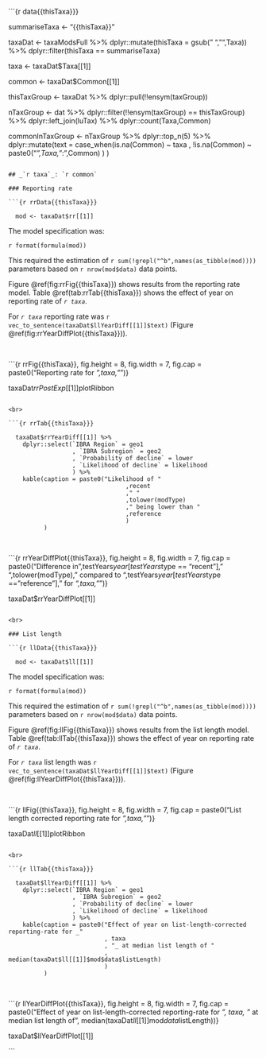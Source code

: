 ```{r data{{thisTaxa}}}

  summariseTaxa <- "{{thisTaxa}}"

  taxaDat <- taxaModsFull %>%
    dplyr::mutate(thisTaxa = gsub(" ","",Taxa)) %>%
    dplyr::filter(thisTaxa == summariseTaxa)

  taxa <- taxaDat$Taxa[[1]]

  common <- taxaDat$Common[[1]]
  
  thisTaxGroup <- taxaDat %>% dplyr::pull(!!ensym(taxGroup))
  
  nTaxGroup <- dat %>%
    dplyr::filter(!!ensym(taxGroup) == thisTaxGroup) %>%
    dplyr::left_join(luTax) %>%
    dplyr::count(Taxa,Common)
  
  commonInTaxGroup <- nTaxGroup %>%
    dplyr::top_n(5) %>%
    dplyr::mutate(text = case_when(is.na(Common) ~ taxa
                                   , !is.na(Common) ~ paste0("_",Taxa,"_: ",Common)
                                   )
                  )

```

## _`r taxa`_: `r common`

### Reporting rate

```{r rrData{{thisTaxa}}}

  mod <- taxaDat$rr[[1]]

```

The model specification was:

``r format(formula(mod))``

This required the estimation of `r sum(!grepl("^b",names(as_tibble(mod))))` parameters based on `r nrow(mod$data)` data points.

Figure \@ref(fig:rrFig{{thisTaxa}}) shows results from the reporting rate model. Table \@ref(tab:rrTab{{thisTaxa}}) shows the effect of year on reporting rate of _`r taxa`_.

For _`r taxa`_ reporting rate was `r vec_to_sentence(taxaDat$llYearDiff[[1]]$text)` (Figure \@ref(fig:rrYearDiffPlot{{thisTaxa}})).

<br>

```{r rrFig{{thisTaxa}}, fig.height = 8, fig.width = 7, fig.cap = paste0("Reporting rate for _",taxa,"_")}

  taxaDat$rrPostExp[[1]]$plotRibbon

```

<br>

```{r rrTab{{thisTaxa}}}

  taxaDat$rrYearDiff[[1]] %>%
    dplyr::select(`IBRA Region` = geo1
                  , `IBRA Subregion` = geo2
                  , `Probability of decline` = lower
                  , `Likelihood of decline` = likelihood
                  ) %>%
    kable(caption = paste0("Likelihood of "
                                 ,recent
                                 ," "
                                 ,tolower(modType)
                                 ," being lower than "
                                 ,reference
                                 )
          )

```

<br>

```{r rrYearDiffPlot{{thisTaxa}}, fig.height = 8, fig.width = 7, fig.cap = paste0("Difference in ",testYears$year[testYears$type == "recent"]," ",tolower(modType)," compared to ",testYears$year[testYears$type == "reference"]," for _",taxa,"_")}

  taxaDat$rrYearDiffPlot[[1]]

```

<br>

### List length

```{r llData{{thisTaxa}}}

  mod <- taxaDat$ll[[1]]

```

The model specification was:

``r format(formula(mod))``

This required the estimation of `r sum(!grepl("^b",names(as_tibble(mod))))` parameters based on `r nrow(mod$data)` data points.

Figure \@ref(fig:llFig{{thisTaxa}}) shows results from the list length model. Table \@ref(tab:llTab{{thisTaxa}}) shows the effect of year on reporting rate of _`r taxa`_.

For _`r taxa`_ list length was `r vec_to_sentence(taxaDat$llYearDiff[[1]]$text)` (Figure \@ref(fig:llYearDiffPlot{{thisTaxa}})).

<br>

```{r llFig{{thisTaxa}}, fig.height = 8, fig.width = 7, fig.cap = paste0("List length corrected reporting rate for _",taxa,"_")}

  taxaDat$ll[[1]]$plotRibbon

```

<br>

```{r llTab{{thisTaxa}}}

  taxaDat$llYearDiff[[1]] %>%
    dplyr::select(`IBRA Region` = geo1
                  , `IBRA Subregion` = geo2
                  , `Probability of decline` = lower
                  , `Likelihood of decline` = likelihood
                  ) %>%
    kable(caption = paste0("Effect of year on list-length-corrected reporting-rate for _"
                           , taxa
                           , "_ at median list length of "
                           , median(taxaDat$ll[[1]]$mod$data$listLength)
                           )
          )

```

<br>

```{r llYearDiffPlot{{thisTaxa}}, fig.height = 8, fig.width = 7, fig.cap = paste0("Effect of year on list-length-corrected reporting-rate for _", taxa, "_ at median list length of ", median(taxaDat$ll[[1]]$mod$data$listLength))}

  taxaDat$llYearDiffPlot[[1]]

```

<br>

